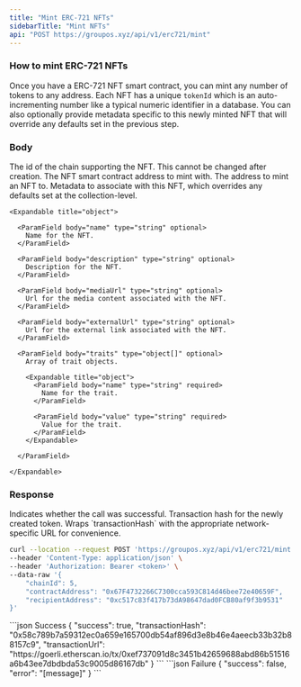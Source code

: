 ```yaml
---
title: "Mint ERC-721 NFTs"
sidebarTitle: "Mint NFTs"
api: "POST https://groupos.xyz/api/v1/erc721/mint"
---
```


### How to mint ERC-721 NFTs

Once you have a ERC-721 NFT smart contract, you can mint any number of tokens to any address. Each NFT
has a unique `tokenId` which is an auto-incrementing number like a typical numeric identifier in a database.
You can also optionally provide metadata specific to this newly minted NFT that will override any defaults
set in the previous step.

### Body

<ParamField body="chainId" type="number" required>
  The id of the chain supporting the NFT. This cannot be changed after creation.
</ParamField>

<ParamField body="contractAddress" type="string" required>
  The NFT smart contract address to mint with.
</ParamField>

<ParamField body="recipientAddress" type="string" required>
  The address to mint an NFT to.
</ParamField>

<ParamField body="metadata" type="object" optional>
    Metadata to associate with this NFT, which overrides any defaults set at the collection-level.

    <Expandable title="object">

      <ParamField body="name" type="string" optional>
        Name for the NFT.
      </ParamField>

      <ParamField body="description" type="string" optional>
        Description for the NFT.
      </ParamField>

      <ParamField body="mediaUrl" type="string" optional>
        Url for the media content associated with the NFT.
      </ParamField>

      <ParamField body="externalUrl" type="string" optional>
        Url for the external link associated with the NFT.
      </ParamField>

      <ParamField body="traits" type="object[]" optional>
        Array of trait objects.

        <Expandable title="object">
          <ParamField body="name" type="string" required>
            Name for the trait.
          </ParamField>

          <ParamField body="value" type="string" required>
            Value for the trait.
          </ParamField>
        </Expandable>

      </ParamField>

    </Expandable>

</ParamField>

### Response

<ResponseField name="success" type="boolean">
  Indicates whether the call was successful.
</ResponseField>

<ResponseField name="transactionHash" type="string">
  Transaction hash for the newly created token.
</ResponseField>

<ResponseField name="transactionUrl" type="string">
  Wraps `transactionHash` with the appropriate network-specific URL for
  convenience.
</ResponseField>

<RequestExample>

```bash Example Request
curl --location --request POST 'https://groupos.xyz/api/v1/erc721/mint' \
--header 'Content-Type: application/json' \
--header 'Authorization: Bearer <token>' \
--data-raw '{
    "chainId": 5,
    "contractAddress": "0x67F4732266C7300cca593C814d46bee72e40659F",
    "recipientAddress": "0xc517c83f417b73dA98647dad0FCB80af9f3b9531"
}'
```

</RequestExample>

<ResponseExample>
  ```json Success
  {
    "success": true,
    "transactionHash": "0x58c789b7a59312ec0a659e165700db54af896d3e8b46e4aeecb33b32b88157c9",
    "transactionUrl": "https://goerli.etherscan.io/tx/0xef737091d8c3451b42659688abd86b51516a6b43ee7dbdbda53c9005d86167db"
  }
  ```
  ```json Failure
  {
    "success": false,
    "error": "[message]"
  }
  ```
</ResponseExample>
